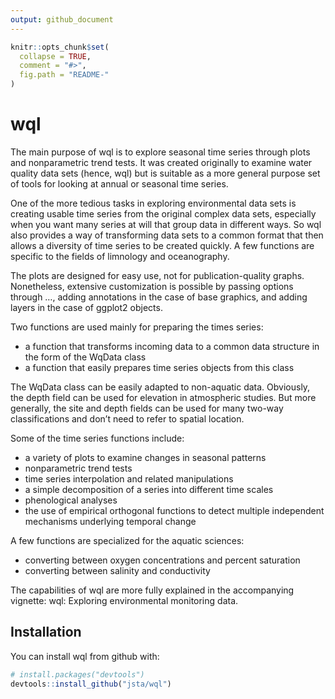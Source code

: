 ```yaml
---
output: github_document
---
```


<!-- README.md is generated from README.Rmd. Please edit that file -->

```r
knitr::opts_chunk$set(
  collapse = TRUE,
  comment = "#>",
  fig.path = "README-"
)
```

# wql

The main purpose of wql is to explore seasonal time series through plots and nonparametric trend tests.  It was created originally to examine water quality data sets (hence, wql) but is suitable as a more general purpose set of tools for looking at annual or seasonal time series.

One of the more tedious tasks in exploring environmental data sets is creating usable time series from the original complex data sets, especially when you want many series at will that group data in different ways.  So wql also provides a way of transforming data sets to a common format that then allows a diversity of time series to be created quickly.  A few functions are specific to the fields of limnology and oceanography.

The plots are designed for easy use, not for publication-quality graphs.  Nonetheless, extensive customization is possible by passing options through ..., adding annotations in the case of base graphics, and adding layers in the case of ggplot2 objects.

Two functions are used mainly for preparing the times series:

* a function that transforms incoming data to a common data structure in the form of the WqData class
* a function that easily prepares time series objects from this class

The WqData class can be easily adapted to non-aquatic data.  Obviously, the depth field can be used for elevation in atmospheric studies.  But more generally, the site and depth fields can be used for many two-way classifications and don't need to refer to spatial location.

Some of the time series functions include:

* a variety of plots to examine changes in seasonal patterns
* nonparametric trend tests
* time series interpolation and related manipulations
* a simple decomposition of a series into different time scales
* phenological analyses
* the use of empirical orthogonal functions to detect multiple independent
mechanisms underlying temporal change

A few functions are specialized for the aquatic sciences:

* converting between oxygen concentrations and percent saturation
* converting between salinity and conductivity

The capabilities of wql are more fully explained in the accompanying vignette:
wql: Exploring environmental monitoring data.

## Installation

You can install wql from github with:

```r
# install.packages("devtools")
devtools::install_github("jsta/wql")
```
